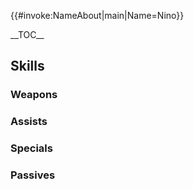 {{#invoke:NameAbout|main|Name=Nino}}{{HeroPage Tabs|{{PAGENAME}}}}
{{Hero Infobox
|Name=Nino
|Title=Pious Mage
|GrowthModifier= None
|WeaponType=Green Tome
|Origin=Fire Emblem: The Blazing Blade
|Gender=Female
|MoveType=Infantry
|actorEN=Sarah Blandy
|actorJP=優木かな
|artist=アマガイタロー
|resplendentArtist=さくらしおり
|releaseDate = February 2, 2017
|poolDate = February 2, 2017
|randomStartTime=2017-02-02T07:00:00Z
|poolRarities=3,4
|TagID=ニノ
|InternalID=83
|cv1=6
|cv2=2900900
|description=A kindhearted member of the Black Fang assassins. Longed to help her mother. Appears in Fire Emblem: The Blazing Blade.
|Properties=resplendent,embla
|resplendentStartTime=2021-05-25T07:00:00Z
|resplendentEndTime=2021-06-10T06:59:59Z
}}

__TOC__

{{Stats Page|Hero={{BASEPAGENAME}}
|Lv1HP=16|Lv1ATK=7|Lv1SPD=10|Lv1DEF=4|Lv1RES=7
|GRHP=40|GRATK=60|GRSPD=60|GRDEF=35|GRRES=45
}}

== Skills ==

===Weapons===
{{Weapons Table
|weapon1=Wind
|weapon1Default=1
|weapon1Unlock=1
|weapon2=Elwind
|weapon2Default=3
|weapon2Unlock=2
|weapon3=Gronnblade
|weapon3Default=4
|weapon3Unlock=3
|weapon4=Gronnblade+
|weapon4Default=5
|weapon4Unlock=5
|weapon5=Iris's Tome
|weapon5Unlock=5
}}

===Assists===
{{Assists Table
|assist1=Draw Back
|assist1Default=4
|assist1Unlock=3
}}

===Specials===
{{Specials Table
}}
===Passives===
{{Passives Table
|passiveA1=Resistance +1
|passiveA2=Resistance +2
|passiveA3=Resistance +3
|passiveA1Unlock=1
|passiveA2Unlock=2
|passiveA3Unlock=4
|passiveC1=Hone Atk 1
|passiveC2=Hone Atk 2
|passiveC3=Hone Atk 3
|passiveC1Unlock=3
|passiveC2Unlock=4
|passiveC3Unlock=5
}}

{{Heroes Navbox}}